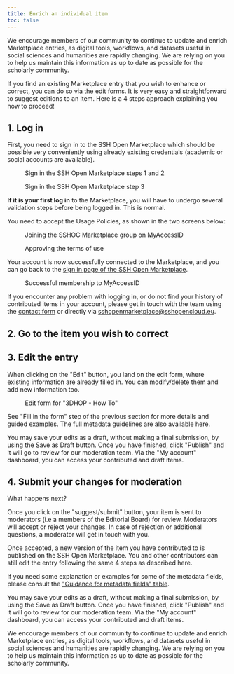 ```yaml
---
title: Enrich an individual item
toc: false
---
```

We encourage members of our community to continue to update and enrich Marketplace entries, as digital tools, workflows, and datasets useful in social sciences and humanities are rapidly changing. We are relying on you to help us maintain this information as up to date as possible for the scholarly community.

If you find an existing Marketplace entry that you wish to enhance or correct, you can do so via the edit forms. It is very easy and straightforward to suggest editions to an item. Here is a 4 steps approach explaining you how to proceed!

## 1. Log in

First, you need to sign in to the SSH Open Marketplace which should be possible very conveniently using already existing credentials (academic or social accounts are available).

<Figure src="/assets/content/images/contribute/enrich-an-individual-item/sign-in-mai-1-2.png" alignment="stretch">
  Sign in the SSH Open Marketplace steps 1 and 2
</Figure>

<Figure src="/assets/content/images/contribute/enrich-an-individual-item/sign-in-mai-3.png" alignment="stretch">
  Sign in the SSH Open Marketplace step 3
</Figure>

**If it is your first log in** to the Marketplace, you will have to undergo several validation steps before being logged in. This is normal.

You need to accept the Usage Policies, as shown in the two screens below:

<Figure src="/assets/content/images/contribute/enrich-an-individual-item/myaccess_1.png" alignment="stretch">
  Joining the SSHOC Marketplace group on MyAccessID
</Figure>

<Figure src="/assets/content/images/contribute/enrich-an-individual-item/myaccess_2.png" alignment="stretch">
  Approving the terms of use
</Figure>

Your account is now successfully connected to the Marketplace, and you can go back to the [sign in page of the SSH Open Marketplace](https://marketplace.sshopencloud.eu/auth/sign-in).

<Figure src="/assets/content/images/contribute/enrich-an-individual-item/myaccess_3.png" alignment="stretch">
  Successful membership to MyAccessID
</Figure>

If you encounter any problem with logging in, or do not find your history of contributed items in your account, please get in touch with the team using the [contact form](/contact) or directly via [sshopenmarketplace@sshopencloud.eu](mailto:sshopenmarketplace@sshopencloud.eu).

## 2. Go to the item you wish to correct

## 3. Edit the entry

When clicking on the "Edit" button, you land on the edit form, where existing information are already filled in. You can modify/delete them and add new information too.

<Figure src="/assets/content/images/contribute/enrich-an-individual-item/edit_training.png" alignment="stretch">
  Edit form for "3DHOP - How To"
</Figure>

See "Fill in the form" step of the previous section for more details and guided examples. The full metadata guidelines are also available here.

You may save your edits as a draft, without making a final submission, by using the Save as Draft button. Once you have finished, click "Publish" and it will go to review for our moderation team. Via the "My account" dashboard, you can access your contributed and draft items.

## 4. Submit your changes for moderation

What happens next?

Once you click on the "suggest/submit" button, your item is sent to moderators (i.e a members of the Editorial Board) for review. Moderators will accept or reject your changes. In case of rejection or additional questions, a moderator will get in touch with you.

Once accepted, a new version of the item you have contributed to is published on the SSH Open Marketplace. You and other contributors can still edit the entry following the same 4 steps as described here.

If you need some explanation or examples for some of the metadata fields, please consult the ["Guidance for metadata fields" table](/contribute/metadata-guidelines#guidance-for-metadata-fields).

You may save your edits as a draft, without making a final submission, by using the Save as Draft button. Once you have finished, click "Publish" and it will go to review for our moderation team. Via the "My account" dashboard, you can access your contributed and draft items.

We encourage members of our community to continue to update and enrich Marketplace entries, as digital tools, workflows, and datasets useful in social sciences and humanities are rapidly changing. We are relying on you to help us maintain this information as up to date as possible for the scholarly community.

